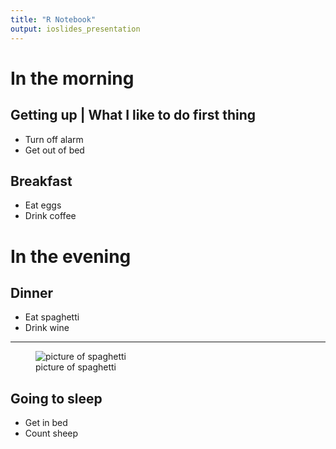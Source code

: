 ```yaml
---
title: "R Notebook"
output: ioslides_presentation
---
```


# In the morning

## Getting up | What I like to do first thing

- Turn off alarm
- Get out of bed

## Breakfast

- Eat eggs
- Drink coffee

# In the evening

## Dinner

- Eat spaghetti
- Drink wine

----

![picture of spaghetti](images/spaghetti.jpg)

## Going to sleep

- Get in bed
- Count sheep


